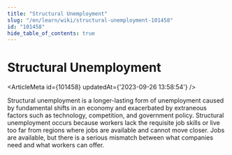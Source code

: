 ```yaml
---
title: "Structural Unemployment"
slug: "/en/learn/wiki/structural-unemployment-101458"
id: "101458"
hide_table_of_contents: true
---
```



# Structural Unemployment

<ArticleMeta id={101458} updatedAt={'2023-09-26 13:58:54'} />
<div className='border-solid border-b border-t-0 my-4 border-[var(--ifm-color-gray-300)]' />

Structural unemployment is a longer-lasting form of unemployment caused by fundamental shifts in an economy and exacerbated by extraneous factors such as technology, competition, and government policy. Structural unemployment occurs because workers lack the requisite job skills or live too far from regions where jobs are available and cannot move closer. Jobs are available, but there is a serious mismatch between what companies need and what workers can offer.
